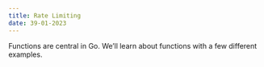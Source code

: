 ```yaml
---
title: Rate Limiting
date: 39-01-2023
---
```


Functions are central in Go. We’ll learn about functions with a few different examples.



```go

```

```go

```


